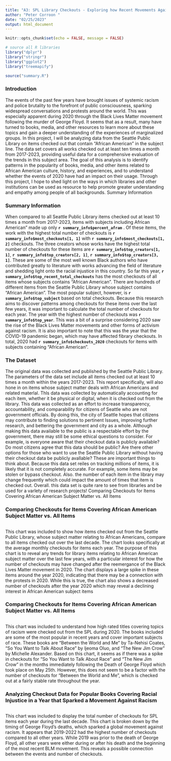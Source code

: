 ```yaml
---
title: "A3: SPL Library Checkouts - Exploring how Recent Movements Against Racism Influenced SPL Checkouts"
author: "Peter Corroon "
date: "02/25/2023"
output: html_document
---
```


```r
knitr::opts_chunk$set(echo = FALSE, message = FALSE)

# source all R libraries
library("dplyr")
library("stringr")
library("ggplot2")
library("treemapify")

```

```r
source("summary.R")
```

### Introduction

The events of the past few years have brought issues of systemic racism and police brutality to the forefront of public consciousness, sparking widespread conversations and protests around the world. This was especially apparent during 2020 through the Black Lives Matter movement following the murder of George Floyd. It seems that as a result, many have turned to books, media, and other resources to learn more about these topics and gain a deeper understanding of the experiences of marginalized groups. In this project, I will be analyzing data from the Seattle Public Library on items checked out that contain "African American" in the subject line. The data set covers all works checked out at least ten times a month from 2017-2023, providing useful data for a comprehensive evaluation of the trends in this subject area. The goal of this analysis is to identify patterns in the popularity of books, media, and other items related to African American culture, history, and experiences, and to understand whether the events of 2020 have had an impact on their usage. Through this project, I hope to shed light on the ways in which libraries and other institutions can be used as resource to help promote greater understanding and empathy among people of all backgrounds.
Summary Information

### Summary Information

When compared to all Seattle Public Library items checked out at least 10 times a month from 2017-2023, items with subjects including African American" made up only **`r summary_info$percent_afram`** . Of these items, the work with the highest total number of checkouts is **`r summary_info$most_checkouts[1, 1]`** with **`r summary_info$most_checkouts[1, 2]`** checkouts. The three creators whose works have the highest total number of checkouts for these items are **`r summary_info$top_creators[1, 1]`**, **`r summary_info$top_creators[2, 1]`**, **`r summary_info$top_creators[3, 1]`**. These are some of the most well known Black authors who have contributed greatly to literature with works advancing the field of literature and shedding light onto the racial injustice in this country. So far this year, **`r summary_info$top_recent_total_checkouts`** has the most checkouts of all items whose subjects contains "African American". There are hundreds of different items from the Seattle Public Library whose subject contains "African American". The most popular subject, however, is **`r summary_info$top_subject`** based on total checkouts. Because this research aims to discover patterns among checkouts for these items over the last few years, it was important to calculate the total number of checkouts for each year. The year with the highest number of checkouts was **`r summary_info$top_year`**. This was a bit of a surprise considering 2020 saw the rise of the Black Lives Matter movements and other forms of activism against racism. It is also important to note that this was the year that the COVID-19 pandemic began, which may have affected fibrary checkouts. In total, 2020 had **`r summary_info$checkouts_2020`** checkouts for items with subjects containing "African American".

### The Dataset

The original data was collected and published by the Seattle Public Library. The parameters of the data set include all items checked out at least 10 times a month within the years 2017-2023. This report specifically, will also hone in on items whose subject matter deals with African Americans and related materlal. Thls data was collected by automatically accounting for each item, whether it be physical or digital, when it is checked out from the library. This data was collected as an effort to increase transparency, accountability, and comparability for citizens of Seattle who are not government officials. By doing this, the city of Seattle hopes that citizens may contribute to finding solutions to pertinent Issues, improving further research, and bettering the government and city as a whole. Although making this data available to the public is a respectable effort by the government, there may still be some ethical questions to consider. For example, is everyone aware that their checkout data is publicly available? Do most citizens agree that this data should be public? Are there other options for those who want to use the Seattle Public Library without having their checkout data be publicly avallable? These are important things to think about. Because this data set reiles on tracking millions of items, it is likely that it is not completely accurate. For example, some items may be stolen or bypass checkout. Also. the number of each item in the library may change frequently which could impact the amount of times that item is checked out. Overall. this data set is quite rare to see from librarles and be used for a varlety of research projects!
Comparing Checkouts for Items Covering African American Subject Matter vs. All Items

### Comparing Checkouts for Items Covering African American Subject Matter vs. All Items

```r
```

This chart was included to show how items checked out from the Seattle Public Library, whose subject matter relating to African Americans, compare to all items checked out over the last decade. The chart looks specifically at the average monthly checkouts for items each year. The purpose of this chart is to reveal any trends for library items relating to African American subject matter over the last few years, with a particular interest for how the number of checkouts may have changed after the reemergance of the Black Lives Matter movement in 2020. The chart displays a large spike in these items around the year 2020, indicating that there may be a connection with the protests in 2020. While this is true, the chart also shows a decreased number of checkouts after the year 2020 which may reveal a declining interest in African American subject items

### Comparing Checkouts for Items Covering African American Subject Matter vs. All Items

```r
```

This chart was included to understand how high rated titles covering topics of racism were checked out from the SPL during 2020. The books included are some of the most popular in recent years and cover important subjects of race. These books are "Between the World and Me" by Ta-Nehisi Coates, "So You Want to Talk About Race" by ljeoma Oluo, and "The New Jim Crow" by Michelle Alexander. Based on this chart, it seems as if there was a spike in checkouts for "So You Want to Talk About Race" and "The New Jim Crow" in the months immediately following the Death of George Floyd which took place on May 25th. However, this does not seem to be a factor with the number of checkouts for "Between the World and Me", which is checked out at a fairly stable rate throughout the year.

### Analyzing Checkout Data for Popular Books Covering Racial Injustice in a Year that Sparked a Movement Against Racism 

```r
```

This chart was included to display the total number of checkouts for SPL items each year during the last decade. This chart is broken down by the timing of George Floyd's deaths, which sparked a global movement against racism. It appears that 2019-2022 had the highest number of checkouts compared to all other years. While 2019 was prior to the death of George Floyd, all other years were either during or after his death and the beginning of the most recent BLM movement. This reveals a possible connection between the events and number of checkouts.